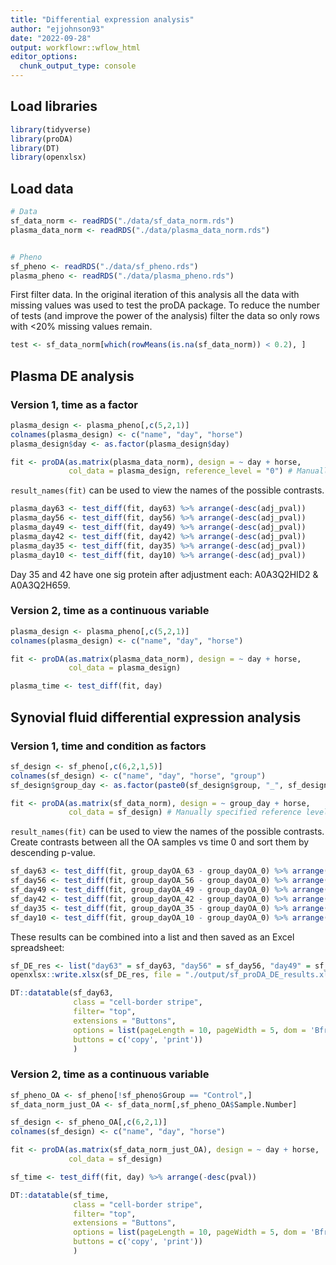 ```yaml
---
title: "Differential expression analysis"
author: "ejjohnson93"
date: "2022-09-28"
output: workflowr::wflow_html
editor_options:
  chunk_output_type: console
---
```


## Load libraries

```r

library(tidyverse)
library(proDA)
library(DT)
library(openxlsx)

```


## Load data

```r

# Data
sf_data_norm <- readRDS("./data/sf_data_norm.rds")
plasma_data_norm <- readRDS("./data/plasma_data_norm.rds")


# Pheno
sf_pheno <- readRDS("./data/sf_pheno.rds")
plasma_pheno <- readRDS("./data/plasma_pheno.rds")

```


First filter data. In the original iteration of this analysis all the data with missing values was used to test the proDA package.
To reduce the number of tests (and improve the power of the analysis) filter the data so only rows with <20% missing values remain. 

```r

test <- sf_data_norm[which(rowMeans(is.na(sf_data_norm)) < 0.2), ]

```


## Plasma DE analysis 

### Version 1, time as a factor 

```r

plasma_design <- plasma_pheno[,c(5,2,1)]
colnames(plasma_design) <- c("name", "day", "horse")
plasma_design$day <- as.factor(plasma_design$day)

```



```r

fit <- proDA(as.matrix(plasma_data_norm), design = ~ day + horse, 
             col_data = plasma_design, reference_level = "0") # Manually specified reference level but confirmed its 0 by default

```


`result_names(fit)` can be used to view the names of the possible contrasts. 

```r

plasma_day63 <- test_diff(fit, day63) %>% arrange(-desc(adj_pval))
plasma_day56 <- test_diff(fit, day56) %>% arrange(-desc(adj_pval))
plasma_day49 <- test_diff(fit, day49) %>% arrange(-desc(adj_pval))
plasma_day42 <- test_diff(fit, day42) %>% arrange(-desc(adj_pval))
plasma_day35 <- test_diff(fit, day35) %>% arrange(-desc(adj_pval))
plasma_day10 <- test_diff(fit, day10) %>% arrange(-desc(adj_pval))

```

Day 35 and 42 have one sig protein after adjustment each: A0A3Q2HID2 & 	A0A3Q2H659.  


### Version 2, time as a continuous variable 

```r

plasma_design <- plasma_pheno[,c(5,2,1)]
colnames(plasma_design) <- c("name", "day", "horse")

```



```r

fit <- proDA(as.matrix(plasma_data_norm), design = ~ day + horse, 
             col_data = plasma_design) 

```



```r

plasma_time <- test_diff(fit, day)

```



## Synovial fluid differential expression analysis 

### Version 1, time and condition as factors 

```r

sf_design <- sf_pheno[,c(6,2,1,5)]
colnames(sf_design) <- c("name", "day", "horse", "group")
sf_design$group_day <- as.factor(paste0(sf_design$group, "_", sf_design$day))

```



```r

fit <- proDA(as.matrix(sf_data_norm), design = ~ group_day + horse, 
             col_data = sf_design) # Manually specified reference level but confirmed its 0 by default

```


`result_names(fit)` can be used to view the names of the possible contrasts. Create contrasts between all the OA samples vs time 0 and sort them by descending p-value. 

```r

sf_day63 <- test_diff(fit, group_dayOA_63 - group_dayOA_0) %>% arrange(-desc(pval))
sf_day56 <- test_diff(fit, group_dayOA_56 - group_dayOA_0) %>% arrange(-desc(pval))
sf_day49 <- test_diff(fit, group_dayOA_49 - group_dayOA_0) %>% arrange(-desc(pval))
sf_day42 <- test_diff(fit, group_dayOA_42 - group_dayOA_0) %>% arrange(-desc(pval))
sf_day35 <- test_diff(fit, group_dayOA_35 - group_dayOA_0) %>% arrange(-desc(pval))
sf_day10 <- test_diff(fit, group_dayOA_10 - group_dayOA_0) %>% arrange(-desc(pval))

```


These results can be combined into a list and then saved as an Excel spreadsheet: 

```r

sf_DE_res <- list("day63" = sf_day63, "day56" = sf_day56, "day49" = sf_day49, "day42" = sf_day42, "day35" = sf_day35, "day10" = sf_day10)
openxlsx::write.xlsx(sf_DE_res, file = "./output/sf_proDA_DE_results.xlsx")

```


```r

DT::datatable(sf_day63, 
              class = "cell-border stripe", 
              filter= "top", 
              extensions = "Buttons",
              options = list(pageLength = 10, pageWidth = 5, dom = 'Bfrtip',
              buttons = c('copy', 'print'))
              )

```

### Version 2, time as a continuous variable 

```r

sf_pheno_OA <- sf_pheno[!sf_pheno$Group == "Control",]
sf_data_norm_just_OA <- sf_data_norm[,sf_pheno_OA$Sample.Number]

```

```r

sf_design <- sf_pheno_OA[,c(6,2,1)]
colnames(sf_design) <- c("name", "day", "horse")

```


```r

fit <- proDA(as.matrix(sf_data_norm_just_OA), design = ~ day + horse, 
             col_data = sf_design) 

```


```r

sf_time <- test_diff(fit, day) %>% arrange(-desc(pval))

```


```r

DT::datatable(sf_time, 
              class = "cell-border stripe", 
              filter= "top", 
              extensions = "Buttons",
              options = list(pageLength = 10, pageWidth = 5, dom = 'Bfrtip',
              buttons = c('copy', 'print'))
              )

```

